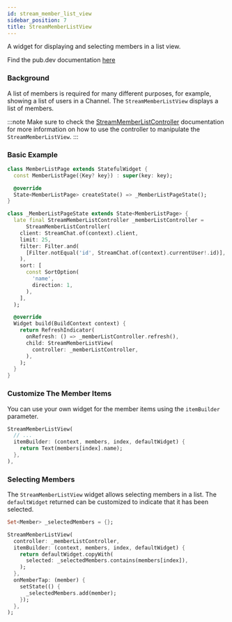 ```yaml
---
id: stream_member_list_view
sidebar_position: 7
title: StreamMemberListView
---
```


A widget for displaying and selecting members in a list view.

Find the pub.dev documentation [here](https://pub.dev/documentation/stream_chat_flutter/latest/stream_chat_flutter/StreamMemberListView-class.html)

### Background

A list of members is required for many different purposes, for example, showing a list of users in a Channel. The `StreamMemberListView` displays a list of members.

:::note
Make sure to check the [StreamMemberListController](../04-stream_chat_flutter_core/stream_member_list_controller.mdx) documentation for more information on how to use the controller to manipulate the `StreamMemberListView`.
:::

### Basic Example

```dart
class MemberListPage extends StatefulWidget {
  const MemberListPage({Key? key}) : super(key: key);

  @override
  State<MemberListPage> createState() => _MemberListPageState();
}

class _MemberListPageState extends State<MemberListPage> {
  late final StreamMemberListController _memberListController =
      StreamMemberListController(
    client: StreamChat.of(context).client,
    limit: 25,
    filter: Filter.and(
      [Filter.notEqual('id', StreamChat.of(context).currentUser!.id)],
    ),
    sort: [
      const SortOption(
        'name',
        direction: 1,
      ),
    ],
  );

  @override
  Widget build(BuildContext context) {
    return RefreshIndicator(
      onRefresh: () => _memberListController.refresh(),
      child: StreamMemberListView(
        controller: _memberListController,
      ),
    );
  }
}
```

### Customize The Member Items

You can use your own widget for the member items using the `itemBuilder` parameter.

```dart
StreamMemberListView(
  // ...
  itemBuilder: (context, members, index, defaultWidget) {
    return Text(members[index].name);
  },
),
```

### Selecting Members

The `StreamMemberListView` widget allows selecting members in a list. The `defaultWidget` returned can be customized to indicate that it has been selected.

```dart
Set<Member> _selectedMembers = {};

StreamMemberListView(
  controller: _memberListController,
  itemBuilder: (context, members, index, defaultWidget) {
    return defaultWidget.copyWith(
      selected: _selectedMembers.contains(members[index]),
    );
  },
  onMemberTap: (member) {
    setState(() {
      _selectedMembers.add(member);
    });
  },
);
```
